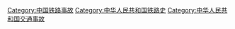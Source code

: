 [[Category:中国铁路事故|Category:中国铁路事故]]
[[Category:中华人民共和国铁路史|Category:中华人民共和国铁路史]]
[[Category:中华人民共和国交通事故|Category:中华人民共和国交通事故]]